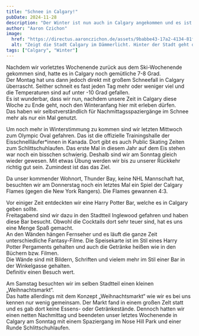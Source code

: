 ```yaml
---
title: "Schnee in Calgary!"
pubDate: 2024-11-28
description: "Der Winter ist nun auch in Calgary angekommen und es ist sehr kalt."
author: "Aaron Czichon"
image:
  href: "https://directus.aaronczichon.de/assets/9babbe43-17a2-4134-81f3-4fcf431c2675.jpeg?quality=70&width=1600"
  alt: "Zeigt die Stadt Calgary im Dämmerlicht. Hinter der Stadt geht die Sonne in tollen orange- und gelbtönen unter. Ein paar Autos fahren auf dem Highway davor und haben ihre Lichter an."
tags: ["Calgary", "Winter"]
---
```



Nachdem wir vorletztes Wochenende zurück aus dem Ski-Wochenende gekommen sind, hatte es in Calgary noch gemütliche 7-8 Grad.   
Der Montag hat uns dann jedoch direkt mit großem Schneefall in Calgary überrascht. Seither schneit es fast jeden Tag mehr oder weniger viel und die Temperaturen sind auf unter -10 Grad gefallen.   
Es ist wunderbar, dass wir nun, nachdem unsere Zeit in Calgary diese Woche zu Ende geht, noch den Winteranfang hier mit erleben dürfen.   
Das haben wir selbstverständlich für Nachmittagsspaziergänge im Schnee mehr als nur ein Mal genutzt.

<DirectusImage assetId="32b4e216-31f8-40bb-af14-33f4dee6f62d.jpeg" />

<DirectusImage assetId="1627ce9e-becf-48f3-a99a-9547fece838e.jpeg" />

Um noch mehr in Winterstimmung zu kommen sind wir letzten Mittwoch zum Olympic Oval gefahren. Das ist die offizielle Trainingshalle der Eisschnellläufer\*innen in Kanada. Dort gibt es auch Public Skating Zeiten zum Schlittschuhlaufen. Das erste Mal in diesem Jahr auf dem Eis stehen war noch ein bisschen schwierig. Deshalb sind wir am Sonntag gleich wieder gewesen. Mit etwas Übung werden wir bis zu unserer Rückkehr richtig gut sein. Zumindest ist das das Ziel.   

Da unser kommender Wohnort, Thunder Bay, keine NHL Mannschaft hat, besuchten wir am Donnerstag noch ein letztes Mal ein Spiel der Calgary Flames (gegen die New York Rangers). Die Flames gewannen 4:3.

<DirectusImage assetId="4003e9e7-6455-49b7-8816-37b2c330f64c.jpeg" />

Vor einiger Zeit entdeckten wir eine Harry Potter Bar, welche es in Calgary geben sollte.    
Freitagabend sind wir dazu in den Stadtteil Inglewood gefahren und haben diese Bar besucht. Obwohl die Cocktails dort sehr teuer sind, hat es uns eine Menge Spaß gemacht.   
An den Wänden hängen Fernseher und es läuft die ganze Zeit unterschiedliche Fantasy-Filme. Die Speisekarte ist im Stil eines Harry Potter Pergaments gehalten und auch die Getränke heißen wie in den Büchern bzw. Filmen.   
Die Wände sind mit Bildern, Schriften und vielem mehr im Stil einer Bar in der Winkelgasse gehalten.   
Definitiv einen Besuch wert.

Am Samstag besuchten wir im selben Stadtteil einen kleinen „Weihnachtsmarkt“.   
Das hatte allerdings mit dem Konzept „Weihnachtsmarkt“ wie wir es bei uns kennen nur wenig gemeinsam. Der Markt fand in einem großen Zelt statt und es gab dort keine Essens- oder Getränkestände. Dennoch hatten wir einen netten Nachmittag und beendeten unser letztes Wochenende in Calgary am Sonntag mit einem Spaziergang im Nose Hill Park und einer Runde Schlittschuhlaufen.

<DirectusGallery folderName="50 Snow Calgary" />
